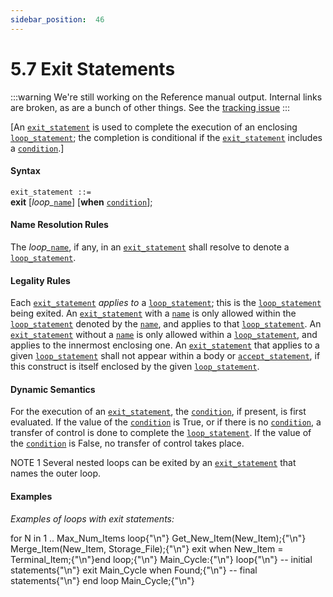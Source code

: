 ---
sidebar_position:  46
---

# 5.7 Exit Statements

:::warning
We're still working on the Reference manual output.  Internal links are broken,
as are a bunch of other things.
See the [tracking issue](https://github.com/ada-lang-io/ada-lang-io/issues/20)
:::


<p>[An <code><a href="../AA-5/AA-5.7#S0193">exit_statement</a></code> is used to complete the execution of an enclosing <code><a href="../AA-5/AA-5.5#S0178">loop_statement</a></code>; the completion is conditional if the <code><a href="../AA-5/AA-5.7#S0193">exit_statement</a></code> includes a <code><a href="../AA-4/AA-4.5#S0150">condition</a></code>.] <br /></p>


#### Syntax

<p><code>exit_statement</code><a id="S0193"></a><code> ::= </code><br />   <strong>exit</strong> [<em>loop_</em><code><a href="../AA-4/AA-4.1#S0091">name</a></code>] [<strong>when</strong> <code><a href="../AA-4/AA-4.5#S0150">condition</a></code>];<br /></p>


#### Name Resolution Rules

<p>The <em>loop_</em><code><a href="../AA-4/AA-4.1#S0091">name</a></code>, if any, in an <code><a href="../AA-5/AA-5.7#S0193">exit_statement</a></code> shall resolve to denote a <code><a href="../AA-5/AA-5.5#S0178">loop_statement</a></code>. <br /></p>


#### Legality Rules

<p>Each <code><a href="../AA-5/AA-5.7#S0193">exit_statement</a></code> <em>applies to</em> a <code><a href="../AA-5/AA-5.5#S0178">loop_statement</a></code>; this is the <code><a href="../AA-5/AA-5.5#S0178">loop_statement</a></code> being exited. An <code><a href="../AA-5/AA-5.7#S0193">exit_statement</a></code> with a <code><a href="../AA-4/AA-4.1#S0091">name</a></code> is only allowed within the <code><a href="../AA-5/AA-5.5#S0178">loop_statement</a></code> denoted by the <code><a href="../AA-4/AA-4.1#S0091">name</a></code>, and applies to that <code><a href="../AA-5/AA-5.5#S0178">loop_statement</a></code>. An <code><a href="../AA-5/AA-5.7#S0193">exit_statement</a></code> without a <code><a href="../AA-4/AA-4.1#S0091">name</a></code> is only allowed within a <code><a href="../AA-5/AA-5.5#S0178">loop_statement</a></code>, and applies to the innermost enclosing one. An <code><a href="../AA-5/AA-5.7#S0193">exit_statement</a></code> that applies to a given <code><a href="../AA-5/AA-5.5#S0178">loop_statement</a></code> shall not appear within a body or <code><a href="../AA-9/AA-9.5#S0258">accept_statement</a></code>, if this construct is itself enclosed by the given <code><a href="../AA-5/AA-5.5#S0178">loop_statement</a></code>. <br /></p>


#### Dynamic Semantics

<p>For the execution of an <code><a href="../AA-5/AA-5.7#S0193">exit_statement</a></code>, the <code><a href="../AA-4/AA-4.5#S0150">condition</a></code>, if present, is first evaluated. If the value of the <code><a href="../AA-4/AA-4.5#S0150">condition</a></code> is True, or if there is no <code><a href="../AA-4/AA-4.5#S0150">condition</a></code>, a transfer of control is done to complete the <code><a href="../AA-5/AA-5.5#S0178">loop_statement</a></code>. If the value of the <code><a href="../AA-4/AA-4.5#S0150">condition</a></code> is False, no transfer of control takes place. <br /></p>

<Admonition type="aarm" aarm="note" title="Note: ">
NOTE 1   Several nested loops can be exited by an <code><a href="../AA-5/AA-5.7#S0193">exit_statement</a></code> that names the outer loop. <br /></Admonition>


#### Examples

<p><em>Examples of loops with exit statements:</em> <br /></p>

<CodeBlock>
for N in 1 .. Max_Num_Items loop{"\n"}   Get_New_Item(New_Item);{"\n"}   Merge_Item(New_Item, Storage_File);{"\n"}   exit when New_Item = Terminal_Item;{"\n"}end loop;{"\n"}
Main_Cycle:{"\n"}   loop{"\n"}      --  initial statements{"\n"}      exit Main_Cycle when Found;{"\n"}      --  final statements{"\n"}   end loop Main_Cycle;{"\n"}

</CodeBlock>
